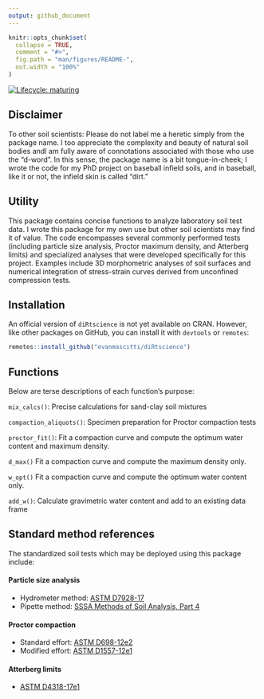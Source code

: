 ```yaml
---
output: github_document
---
```


<!-- README.md is generated from README.Rmd. Please edit that file -->

```r
knitr::opts_chunk$set(
  collapse = TRUE,
  comment = "#>",
  fig.path = "man/figures/README-",
  out.width = "100%"
)
```

<!-- badges: start -->
[![Lifecycle: maturing](https://img.shields.io/badge/lifecycle-maturing-blue.svg)](https://www.tidyverse.org/lifecycle/#maturing)
<!-- badges: end -->

## Disclaimer 
To other soil scientists: Please do not label me a heretic simply from the package name. I too appreciate the complexity and beauty of natural soil bodies andI am fully aware of connotations associated with those who use the "d-word". In this sense, the package name is a bit tongue-in-cheek; I wrote the code for my PhD project on baseball infield soils, and in baseball, like it or not, the infield skin is called "dirt."

## Utility
This package contains concise functions to analyze laboratory soil test data. I wrote this package for my own use but other soil scientists may find it of value. The code encompasses several commonly performed tests (including particle size analysis, Proctor maximum density, and Atterberg limits) and specialized analyses that were developed specifically for this project. Examples include 3D morphometric analyses of soil surfaces and numerical integration of stress-strain curves derived from unconfined compression tests. 

## Installation

An official version of `diRtscience` is not yet available on CRAN. However, like other packages on GitHub, you can install it with `devtools` or `remotes`:

``` r
remotes::install_github("evanmascitti/diRtscience")
```

<!-- The best way to learn about this package is through the vignettes  -->
<!-- un-comment this line once the vignettes are added  -->

## Functions 

Below are terse descriptions of each function's purpose:

`mix_calcs()`: Precise calculations for sand-clay soil mixtures

`compaction_aliquots()`: Specimen preparation for Proctor compaction tests

`proctor_fit()`: Fit a compaction curve and compute the optimum water content and maximum density. 

`d_max()` Fit a compaction curve and compute the maximum density only.  

`w_opt()` Fit a compaction curve and compute the optimum water content only. 

`add_w()`: Calculate gravimetric water content and add to an existing data frame


## Standard method references

The standardized soil tests which may be deployed using this package include: 

#### Particle size analysis
* Hydrometer method: [ASTM D7928-17](https://www.astm.org/Standards/D7928.htm)
* Pipette method: [SSSA Methods of Soil Analysis, Part 4](https://www.wiley.com/en-us/Methods+of+Soil+Analysis%2C+Part+4%3A+Physical+Methods-p-9780891188933)

#### Proctor compaction
* Standard effort: [ASTM D698-12e2](https://www.astm.org/Standards/D698.htm)
* Modified effort: [ASTM D1557-12e1](https://www.astm.org/Standards/D1557)

#### Atterberg limits 
* [ASTM D4318-17e1](https://www.astm.org/Standards/D4318)
